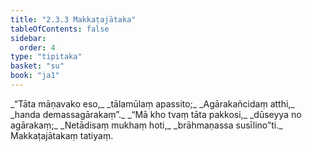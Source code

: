 ```yaml
---
title: "2.3.3 Makkaṭajātaka"
tableOfContents: false
sidebar:
  order: 4
type: "tipitaka"
basket: "su"
book: "ja1"
---
```



<DynamicBreadcrumb />

<Division number="45" book="ja1">

<Paragraph number="412" type="verses" book="ja1">
_“Tāta māṇavako eso,_  
_tālamūlaṃ apassito;_  
_Agārakañcidaṃ atthi,_  
_handa demassagārakaṃ”._  

</Paragraph>

</Division>
<Division number="46" book="ja1">

<Paragraph number="413" type="verses" book="ja1">
_“Mā kho tvaṃ tāta pakkosi,_  
_dūseyya no agārakaṃ;_  
_Netādisaṃ mukhaṃ hoti,_  
_brāhmaṇassa susīlino”ti._  


</Paragraph>
</Division>

<Paragraph number="414" type="center" book="ja1">
Makkaṭajātakaṃ tatiyaṃ.
</Paragraph>